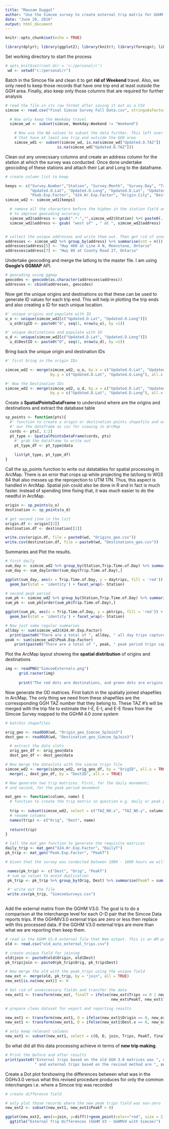 ```yaml
---
title: "Mausam Duggal"
author: "Use the Simcoe survey to create external trip matrix for GGHM 4.0"
date: "June 29, 2016"
output: html_document
---
```


```r
knitr::opts_chunk$set(echo = TRUE)
```

```r
library(dplyr); library(ggplot2); library(knitr); library(foreign); library(ggmap); library(rgdal); library(sp); library(png); library(grid)
```

Set working directory to start the process
```r
# opts_knit$set(root.dir = 'c:/personal/r')
 wd <- setwd("c:/personal/r")
```

Batch in the Simcoe file and clean it to get **rid of Weekend** travel. Also, we only need to keep those records that have one trip end at least outside the GGH area. Finally, also keep only those columns that are required for further analysis

```r

# read the file in its raw format after saving it out as a CSV
simcoe <- read.csv("Final Simcoe Survey Fall Data.csv", stringsAsFactors = FALSE)

  # Now only keep the Weekday travel
  simcoe_wd <- subset(simcoe, Weekday.Weekend != "Weekend")

    # Now use the NA values to subset the data further. This left over dataframe contains all those records 
    # that have at least one trip end outside the GGH area
    simcoe_wd1 <- subset(simcoe_wd, is.na(simcoe_wd["Updated.O.TAZ"]) | 
                       is.na(simcoe_wd["Updated.D.TAZ"]))

```

Clean out any unnecssary columns and create an address column for the station at which the survey was conducted. Once done undertake geocoding of these stations and attach their Lat and Long to the dataframe. 

```r
# create column list to keep

keeps <- c("Survey.Number","Station", "Survey.Month", "Survey.Day", "Trip.Time.of.Day", "Updated.O.TAZ", "Updated.D.TAZ", 
           "Updated.O.Lat", "Updated.O.Long", "Updated.D.Lat", "Updated.D.Long",
           "Peak.Exp.Factor", "X24.Hr.Exp.Factor", "Origin.City", "Destination.City")
simcoe_wd2 <- simcoe_wd1[keeps]

  # remove all the characters before the hiphen in the station field and create an address field with Ontario appended
  # to improve geocoding accuracy
  simcoe_wd2$address <- gsub(".*-","",simcoe_wd2$Station) %>% paste0(., ",", " Ontario")
  simcoe_wd2$address <- gsub( "west of" , " at ", simcoe_wd2$address)


# collect the unique addresses and write them out. Then get rid of unnecessary words and also fix some addresses to make geocoding easy
addresses <- simcoe_wd2 %>% group_by(address) %>% summarise(cnt = n())
addresses$address[5] <- "Hwy 400 at Line 4 N, Moonstone, Ontario"
addresses$address[7] <- "Hwy 89 at County Road 27, Ontario"

```


Undertake geocoding and merge the latlong to the master file. I am using **Google's GGMAP** API.
```r

# geocoding using ggmap
geocodes <- geocode(as.character(addresses$address))
addresses <- cbind(addresses, geocodes)

```

Now get the unique origins and destinations so that these can be used to generate ID values for each trip end. This will help in plotting the trip ends and also creating a ID for each unique location.

```r
#' unique origins and populate with ID
u_o <- unique(simcoe_wd2[c("Updated.O.Lat", "Updated.O.Long")])
  u_o$OrigID <- paste0("O", seq(1, nrow(u_o), by =1))

#' unique destinations and populate with ID
u_d <- unique(simcoe_wd2[c("Updated.D.Lat", "Updated.D.Long")])
  u_d$DestID <- paste0("D", seq(1, nrow(u_d), by =1))
```

Bring back the unique origin and destination IDs

```r

#' first bring in the origin IDs

simcoe_wd2 <- merge(simcoe_wd2, u_o, by.x = c("Updated.O.Lat", "Updated.O.Long"), 
                    by.y = c("Updated.O.Lat", "Updated.O.Long"), all.x = TRUE)

#' Now the Destination IDs
simcoe_wd2 <- merge(simcoe_wd2, u_d, by.x = c("Updated.D.Lat", "Updated.D.Long"), 
                    by.y = c("Updated.D.Lat", "Updated.D.Long"), all.x = TRUE)

```


Create a **SpatialPointsDataFrame** to understand where are the origins and destinations and extract the database table
```r

sp_points <- function(pts){
  #' function to create a origin or destination points shapefile and write
  #' our the dataframe as csv for viewing in ArcMap
  cords <- pts[, 1:2]
  pt_type <- SpatialPointsDataFrame(cords, pts) 
    #' grab the dataframe to write out
    pt_type_df <- pt_type@data
    
    list(pt_type, pt_type_df)
}

```

Call the sp_points function to write out datatables for spatial processing in ArcMap. There is an error that crops up while projecting the lat/long to WGS 84 that also messes up the reprojection to UTM 17N. Thus, this aspect is handled in ArcMap. Spatial join could also be done in R and in fact is much faster. Instead of spending time fixing that, it was much easier to do the needful in ArcMap.

```r
origin <- sp_points(u_o)
destination <- sp_points(u_d)

# get second item in the lsit
origin.df <- origin[[2]]
destination.df <- destination[[2]]

write.csv(origin.df, file = paste0(wd, "Origins_geo.csv"))
write.csv(destination.df, file = paste0(wd, "Destinations_geo.csv"))

```



Summaries and Plot the results.

```r

# first daily
sum_day <- simcoe_wd2 %>% group_by(Station,Trip.Time.of.Day) %>% summarise(daytrips = sum(X24.Hr.Exp.Factor)) 
sum_day <- sum_day[order(sum_day$Trip.Time.of.Day),]

ggplot(sum_day, aes(x = Trip.Time.of.Day, y = daytrips, fill = 'red')) +
  geom_bar(stat = 'identity') + facet_wrap(~ Station)

# second peak period
sum_pk <- simcoe_wd2 %>% group_by(Station,Trip.Time.of.Day) %>% summarise(pktrips = sum(Peak.Exp.Factor)) 
sum_pk <- sum_pk[order(sum_pk$Trip.Time.of.Day),]

ggplot(sum_pk, aes(x = Trip.Time.of.Day, y = pktrips, fill = 'red')) +
  geom_bar(stat = 'identity') + facet_wrap(~ Station)

# Now just some regular summaries
allday <- sum(simcoe_wd2$X24.Hr.Exp.Factor)
  print(paste0("There are a total of ", allday, " all day trips captured by the Hwy 26 survey"))
peak <- sum(simcoe_wd2$Peak.Exp.Factor)
    print(paste0("There are a total of ", peak, " peak period trips captured by the Hwy 26 survey"))
```

Plot the ArcMap layout showing the **spatial distribution** of origins and destinations

```r

img <- readPNG("SimcoeExternals.png") 
      grid.raster(img)
      
      print("The red dots are destinations, and green dots are origins, while the green triangles are externals in the GGHM V4")
```


Now generate the OD matrices. First batch in the spatially joined shapefiles in ArcMap. The only thing we need from these shapefiles are the corressponding GGH TAZ number that they belong to. These TAZ #'s will be merged with the trip file to estimate the I-E, E-I, and E-E flows from the Simcoe Survey mapped to the GGHM 4.0 zone system

```r
# batchin shapefiles

orig_geo <- readOGR(wd, "Origin_geo_Simcoe_SpJoin3")
dest_geo <- readOGR(wd, "Destination_geo_Simcoe_SpJoin3")
```

```r

  # extract the data slots
  orig_geo_df <- orig_geo@data
  dest_geo_df <- dest_geo@data

# Now merge the dataslots with the simcoe trips file
simcoe_wd2 <- merge(simcoe_wd2, orig_geo_df, by = "OrigID", all.x = TRUE) %>% 
  merge(., dest_geo_df, by = "DestID", all.x = TRUE)

# Now generate two trip matrices. First, for the daily movement; 
# and second, for the peak period movement

mat_gen <- function(column, name) {
  # function to create the trip matrix in question e.g. daily or peak period
  
  trip <- subset(simcoe_wd2, select = c("TAZ_NO.x", "TAZ_NO.y", column)) 
  # rename columns
  names(trip) <- c("Orig", "Dest", name)
  
  return(trip)
}

# Call the mat_gen function to generate the requisite matrices
daily_trip <- mat_gen("X24.Hr.Exp.Factor", "DailyT")
pk_trip <- mat_gen("Peak.Exp.Factor", "PeakT")

# Given that the survey was conducted between 1000 - 1800 hours we will need to transpose the pk_trip matrix that corressponds to the PM peak period to the AM peak period. We have assumed symmetry in travel for the lack of any other information and confirmation from Mauricio @ MTO. 

 names(pk_trip) <- c("Dest", "Orig", "PeakT") 
 # sum up values to avoid duplication
 pk_trip <- pk_trip %>% group_by(Orig, Dest) %>% summarise(PeakT = sum(PeakT))

 #' write out the file
 write.csv(pk_trip, "SimcoeSurveys.csv")
 
```

Add the external matrix from the GGHM V3.0. The goal is to do a comparison at the interchange level for each O-D pair that the Simcoe Data reports trips. If the GGHMV3.0 external trips are zero or less then replace with this processed data. If the GGHM V3.0 external trips are more than what we are reporting then keep them.

```r
# read in the GGHM V3.0 external file that Nem output. This is an AM peak period matrix. S 
old <- read.csv("old_auto_external_trips.csv")

# create unique field for joining
old$join <- paste0(old$Origin, old$Dest)
pk_trip$join <- paste0(pk_trip$Orig, pk_trip$Dest)

# Now merge the old with the peak_trips using the unique field
new_ext <- merge(old, pk_trip, by = "join", all = TRUE) 
new_ext[is.na(new_ext)] <- 0

# Get rid of unneccessary fields and transfer the data
new_ext1 <- transform(new_ext, finalT = ifelse(new_ext$Trips == 0 | new_ext$Trips < new_ext$PeakT, 
                                               new_ext$PeakT, new_ext$Trips))

# prepare clean dataset for export and reporting results

new_ext1 <- transform(new_ext1, O = ifelse(new_ext1$Origin == 0, new_ext1$Orig, new_ext1$Origin))
new_ext1 <- transform(new_ext1, D = ifelse(new_ext1$Dest.x == 0, new_ext1$Dest.y, new_ext1$Dest.x))

# only keep relevant columns
new_ext1 <- subset(new_ext1, select = c(O, D, join, Trips, PeakT, finalT)) %>% transform(., diff = new_ext1$Trips-new_ext1$PeakT)

```

So what did all this data processing achieve in terms of **new trip making**.
```r

# Print the before and after results
print(paste0("External trips based on the old GGH 3.0 matrices was ", sum(new_ext1$Trips), 
             " and external trips based on the revised method are ", sum(new_ext1$finalT)))

```


Create a Dot plot forshowing the differences between what was in the GGHv3.0 versus what this revised procedure produces for only the common interchanges i.e. where a Simcoe trip was recorded

```r

# create difference field

# only plot those records where the new peak trips field was non-zero
new_ext2 <- subset(new_ext1, new_ext1$PeakT > 0)

ggplot(new_ext2, aes(x=join, y=diff))+geom_point(color="red", size = 2, alpha = 1/2.5)+ theme(text = element_text(size = 10), axis.text.x = element_text(angle=90, vjust =1)) + geom_hline(yintercept = 0, color = "black") +
  ggtitle("External Trip Differences (GGHM V3 - GGHMV4 with Simcoe)")

```


